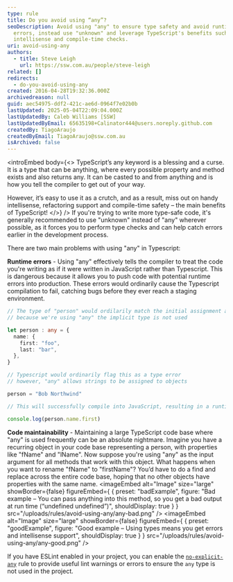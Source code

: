 ```yaml
---
type: rule
title: Do you avoid using “any”?
seoDescription: Avoid using "any" to ensure type safety and avoid runtime
  errors, instead use "unknown" and leverage TypeScript's benefits such as
  intellisense and compile-time checks.
uri: avoid-using-any
authors:
  - title: Steve Leigh
    url: https://ssw.com.au/people/steve-leigh
related: []
redirects:
  - do-you-avoid-using-any
created: 2016-04-28T19:32:36.000Z
archivedreason: null
guid: aec54975-ddf2-421c-ae6d-0964f7e02b0b
lastUpdated: 2025-05-04T22:09:04.000Z
lastUpdatedBy: Caleb Williams [SSW]
lastUpdatedByEmail: 65635198+Calinator444@users.noreply.github.com
createdBy: TiagoAraujo
createdByEmail: TiagoAraujo@ssw.com.au
isArchived: false
---
```



<introEmbed
  body={<>
TypeScript’s any keyword is a blessing and a curse. It is a type that can be anything, where every possible property and method exists and also returns any. It can be casted to and from anything and is how you tell the compiler to get out of your way.

However, it’s easy to use it as a crutch, and as a result, miss out on handy intellisense, refactoring support and compile-time safety – the main benefits of TypeScript!
  </>}
/>
If you're trying to write more type-safe code, it's generally recommended to use "unknown" instead of "any" wherever possible, as it forces you to perform type checks and can help catch errors earlier in the development process.

There are two main problems with using "any" in Typescript:

**Runtime errors** - Using "any" effectively tells the compiler to treat the code you're writing as if it were written in JavaScript rather than Typescript. This is dangerous because it allows you to push code with potential runtime errors into production. These errors would ordinarily cause the Typescript compilation to fail, catching bugs before they ever reach a staging environment.

``` typescript
// The type of "person" would ordilarily match the initial assignment assignment
// because we're using "any" the implicit type is not used

let person : any = {
  name: {
    first: "foo",
    last: "bar",
  },
}

// Typescript would ordinarily flag this as a type error
// however, "any" allows strings to be assigned to objects

person = "Bob Northwind"

// This will successfully compile into JavaScript, resulting in a runtime error

console.log(person.name.first)

```

**Code maintainability** - Maintaining a large TypeScript code base where "any" is used frequently can be an absolute nightmare. Imagine you have a recurring object in your code base representing a person, with properties like "fName" and "lName". Now suppose you're using "any" as the input argument for all methods that work with this object. What happens when you want to rename "fName" to "firstName"? You’d have to do a find and replace across the entire code base, hoping that no other objects have properties with the same name.
<imageEmbed
  alt="Image"
  size="large"
  showBorder={false}
  figureEmbed={ {
    preset: "badExample",
    figure: "Bad example – You can pass anything into this method, so you get a bad output at run time (“undefined undefined”)",
    shouldDisplay: true
  } }
  src="/uploads/rules/avoid-using-any/any-bad.png"
/>
<imageEmbed
  alt="Image"
  size="large"
  showBorder={false}
  figureEmbed={ {
    preset: "goodExample",
    figure: "Good example – Using types means you get errors and intellisense support",
    shouldDisplay: true
  } }
  src="/uploads/rules/avoid-using-any/any-good.png"
/>

If you have ESLint enabled in your project, you can enable the [`no-explicit-any`](https://typescript-eslint.io/rules/no-explicit-any/) rule to provide useful lint warnings or errors to ensure the `any` type is not used in the project.
